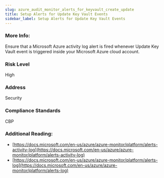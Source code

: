 ```yaml
---
slug: azure_audit_monitor_alerts_for_keyvault_create_update
title: Setup Alerts for Update Key Vault Events
sidebar_label: Setup Alerts for Update Key Vault Events
---
```


### More Info:

Ensure that a Microsoft Azure activity log alert is fired whenever Update Key Vault event is triggered inside your Microsoft Azure cloud account.

### Risk Level

High

### Address

Security

### Compliance Standards

CBP

### Additional Reading:

- [https://docs.microsoft.com/en-us/azure/azure-monitor/platform/alerts-activity-log](https://docs.microsoft.com/en-us/azure/azure-monitor/platform/alerts-activity-log) 
- [https://docs.microsoft.com/en-us/azure/azure-monitor/platform/alerts-log](https://docs.microsoft.com/en-us/azure/azure-monitor/platform/alerts-log) 

